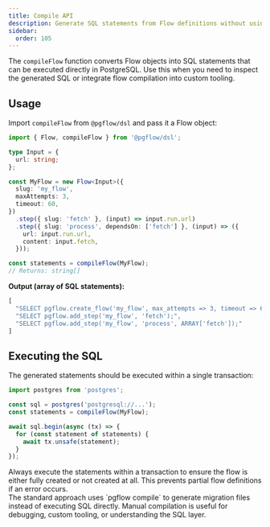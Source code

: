 ```yaml
---
title: Compile API
description: Generate SQL statements from Flow definitions without using the CLI
sidebar:
  order: 105
---
```



The `compileFlow` function converts Flow objects into SQL statements that can be executed directly in PostgreSQL. Use this when you need to inspect the generated SQL or integrate flow compilation into custom tooling.

## Usage

Import `compileFlow` from `@pgflow/dsl` and pass it a Flow object:

```typescript
import { Flow, compileFlow } from '@pgflow/dsl';

type Input = {
  url: string;
};

const MyFlow = new Flow<Input>({
  slug: 'my_flow',
  maxAttempts: 3,
  timeout: 60,
})
  .step({ slug: 'fetch' }, (input) => input.run.url)
  .step({ slug: 'process', dependsOn: ['fetch'] }, (input) => ({
    url: input.run.url,
    content: input.fetch,
  }));

const statements = compileFlow(MyFlow);
// Returns: string[]
```

**Output (array of SQL statements):**
```typescript
[
  "SELECT pgflow.create_flow('my_flow', max_attempts => 3, timeout => 60);",
  "SELECT pgflow.add_step('my_flow', 'fetch');",
  "SELECT pgflow.add_step('my_flow', 'process', ARRAY['fetch']);"
]
```

## Executing the SQL

The generated statements should be executed within a single transaction:

```typescript
import postgres from 'postgres';

const sql = postgres('postgresql://...');
const statements = compileFlow(MyFlow);

await sql.begin(async (tx) => {
  for (const statement of statements) {
    await tx.unsafe(statement);
  }
});
```

<Aside type="caution">
Always execute the statements within a transaction to ensure the flow is either fully created or not created at all. This prevents partial flow definitions if an error occurs.
</Aside>

<Aside type="note">
The standard approach uses `pgflow compile` to generate migration files instead of executing SQL directly. Manual compilation is useful for debugging, custom tooling, or understanding the SQL layer.
</Aside>
